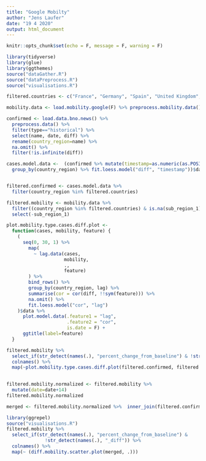 ```yaml
---
title: "Google Mobilty"
author: "Jens Laufer"
date: "19 4 2020"
output: html_document
---
```


```r
knitr::opts_chunk$set(echo = F, message = F, warning = F)
```

```r
library(tidyverse)
library(glue)
library(ggthemes)
source("dataGather.R")
source("dataPreprocess.R")
source("visualisations.R")
```

```r
filtered.countries <- c("France", "Germany", "Spain", "United Kingdom", "Italy", "United States")
```


```r
mobility.data <- load.mobility.google(F) %>% preprocess.mobility.data()
```


```r
confirmed <- load.data.bno.news() %>% 
  preprocess.data() %>% 
  filter(type=="historical") %>% 
  select(name, date, diff) %>% 
  rename(country_region=name) %>% 
  na.omit() %>% 
  filter(!is.infinite(diff))
```







```r
cases.model.data <-  (confirmed %>% mutate(timestamp=as.numeric(as.POSIXct(date))) %>% 
  group_by(country_region) %>% fit.loess.model("diff", "timestamp"))$data


filtered.confirmed <- cases.model.data %>% 
  filter(country_region %in% filtered.countries) 

filtered.mobility <- mobility.data %>% 
  filter((country_region %in% filtered.countries) & is.na(sub_region_1)) %>% 
  select(-sub_region_1) 
```


```r
plot.mobility.type.cases.diff.plot <-
  function(cases, mobility, feature) {
    (
      seq(0, 30, 1) %>%
        map(
          ~ lag.data(cases,
                     mobility,
                     .,
                     feature)
        ) %>%
        bind_rows() %>%
        group_by(country_region, lag) %>%
        summarise(cor = cor(diff, !!sym(feature))) %>%
        na.omit() %>% 
        fit.loess.model("cor", "lag")
    )$data %>%
      plot.model.data(.feature1 = "lag",
                      .feature2 = "cor",
                      is.date = F) +
      ggtitle(label=feature)
  }

```




```r
filtered.mobility %>% 
  select_if(str_detect(names(.), "percent_change_from_baseline") & !str_detect(names(.), "_diff")) %>%  
  colnames() %>%  
  map(~plot.mobility.type.cases.diff.plot(filtered.confirmed, filtered.mobility, .))
  
```


```r
filtered.mobility.normalized <- filtered.mobility %>% 
  mutate(date=date+14)
filtered.mobility.normalized
```




```r
merged <- filtered.mobility.normalized %>%  inner_join(filtered.confirmed, by=c("country_region"="country_region", "date"="date"))
```

```r
library(ggrepel)
source("visualisations.R")
filtered.mobility %>%
  select_if(str_detect(names(.), "percent_change_from_baseline") &
              !str_detect(names(.), "_diff")) %>%
  colnames() %>%  
  map(~ (diff.mobility.scatter.plot(merged, .)))

```











